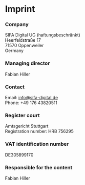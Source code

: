 
<Title>Imprint | Modular Forms</Title>
<Meta name="robots" content="noindex, nofollow" />

# Imprint

### Company

SIFA Digital UG (haftungsbeschränkt)<br />
Heerfeldstraße 17<br />
71570 Oppenweiler<br />
Germany

### Managing director

Fabian Hiller

### Contact

Email: info@sifa-digital.de<br />
Phone: +49 176 43820511

### Register court

Amtsgericht Stuttgart<br />
Registration number: HRB 756295

### VAT identification number

DE305899170

### Responsible for the content

Fabian Hiller
